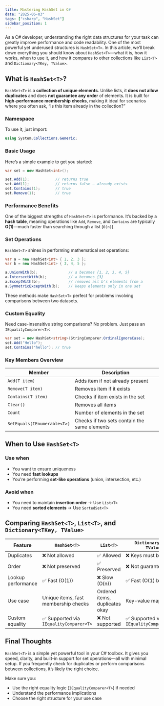 ```yaml
---
title: Mastering HashSet in C#
date: "2025-06-03"
tags: ["csharp", "HashSet"]
sidebar_position: 1
---
```


As a C# developer, understanding the right data structures for your task can greatly improve performance and code readability. One of the most powerful yet underused structures is `HashSet<T>`. In this article, we’ll break down everything you should know about `HashSet<T>`—what it is, how it works, when to use it, and how it compares to other collections like `List<T>` and `Dictionary<TKey, TValue>`.

## What is `HashSet<T>`?

`HashSet<T>` is a **collection of unique elements**. Unlike lists, it **does not allow duplicates** and does **not guarantee any order** of elements. It is built for **high-performance membership checks**, making it ideal for scenarios where you often ask, “Is this item already in the collection?”

### Namespace

To use it, just import:

```csharp
using System.Collections.Generic;
```

### Basic Usage

Here’s a simple example to get you started:

```csharp
var set = new HashSet<int>();

set.Add(1);            // returns true
set.Add(1);            // returns false — already exists
set.Contains(1);       // true
set.Remove(1);         // true
```

### Performance Benefits

One of the biggest strengths of `HashSet<T>` is performance. It’s backed by a **hash table**, meaning operations like `Add`, `Remove`, and `Contains` are typically **O(1)**—much faster than searching through a list (`O(n)`).

### Set Operations

`HashSet<T>` shines in performing mathematical set operations:

```csharp
var a = new HashSet<int> { 1, 2, 3 };
var b = new HashSet<int> { 3, 4, 5 };

a.UnionWith(b);              // a becomes {1, 2, 3, 4, 5}
a.IntersectWith(b);          // a becomes {3}
a.ExceptWith(b);             // removes all b's elements from a
a.SymmetricExceptWith(b);    // keeps elements only in one set
```

These methods make `HashSet<T>` perfect for problems involving comparisons between two datasets.

### Custom Equality

Need case-insensitive string comparisons? No problem. Just pass an `IEqualityComparer<T>`:

```csharp
var set = new HashSet<string>(StringComparer.OrdinalIgnoreCase);
set.Add("Hello");
set.Contains("hello"); // true
```

### Key Members Overview

| Member                      | Description                                  |
| --------------------------- | -------------------------------------------- |
| `Add(T item)`               | Adds item if not already present             |
| `Remove(T item)`            | Removes item if it exists                    |
| `Contains(T item)`          | Checks if item exists in the set             |
| `Clear()`                   | Removes all items                            |
| `Count`                     | Number of elements in the set                |
| `SetEquals(IEnumerable<T>)` | Checks if two sets contain the same elements |

## When to Use `HashSet<T>`

### Use when

* You want to ensure uniqueness
* You need **fast lookups**
* You're performing **set-like operations** (union, intersection, etc.)

### Avoid when

* You need to maintain **insertion order** → Use `List<T>`
* You need **sorted elements** → Use `SortedSet<T>`

## Comparing `HashSet<T>`, `List<T>`, and `Dictionary<TKey, TValue>`

| Feature            | `HashSet<T>`                           | `List<T>`                      | `Dictionary<TKey, TValue>`                |
| ------------------ | -------------------------------------- | ------------------------------ | ----------------------------------------- |
| Duplicates         | ❌ Not allowed                          | ✅ Allowed                      | ❌ Keys must be unique                     |
| Order              | ❌ Not preserved                        | ✅ Preserved                    | ❌ Not guaranteed                          |
| Lookup performance | ✅ Fast (O(1))                          | ❌ Slow (O(n))                  | ✅ Fast (O(1) by key)                      |
| Use case           | Unique items, fast membership checks   | Ordered items, duplicates okay | Key-value mapping                         |
| Custom equality    | ✅ Supported via `IEqualityComparer<T>` | ❌ Not supported                | ✅ Supported via `IEqualityComparer<TKey>` |

## Final Thoughts

`HashSet<T>` is a simple yet powerful tool in your C# toolbox. It gives you speed, clarity, and built-in support for set operations—all with minimal setup. If you frequently check for duplicates or perform comparisons between collections, it’s likely the right choice.

Make sure you:

* Use the right equality logic (`IEqualityComparer<T>`) if needed
* Understand the performance implications
* Choose the right structure for your use case


<GiscusComment />